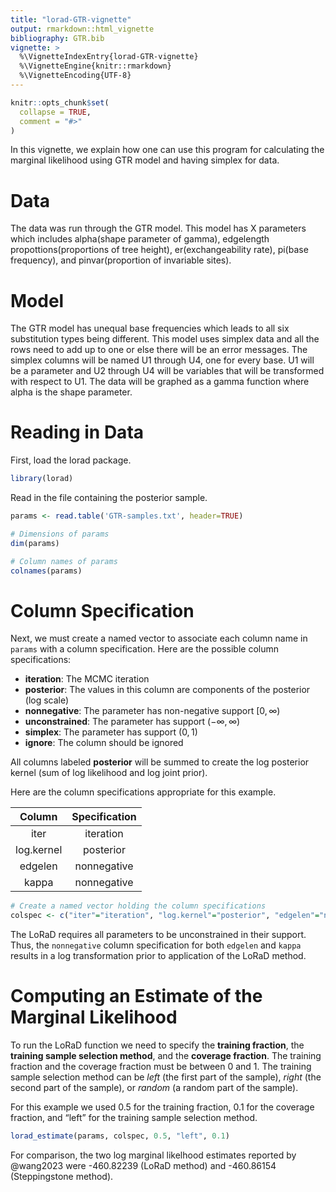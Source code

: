 ```yaml
---
title: "lorad-GTR-vignette"
output: rmarkdown::html_vignette
bibliography: GTR.bib 
vignette: >
  %\VignetteIndexEntry{lorad-GTR-vignette}
  %\VignetteEngine{knitr::rmarkdown}
  %\VignetteEncoding{UTF-8}
---
```


```r
knitr::opts_chunk$set(
  collapse = TRUE,
  comment = "#>"
)
```

In this vignette, we explain how one can use this program for calculating the marginal likelihood using GTR model and having simplex for data.

# Data

The data was run through the GTR model. This model has X parameters which includes alpha(shape parameter of gamma), edgelength propottions(proportions of tree height), er(exchangeability rate), pi(base frequency), and pinvar(proportion of invariable sites).

# Model

The GTR model has unequal base frequencies which leads to all six substitution types being different. This model uses simplex data and all the rows need to add up to one or else there will be an error messages. The simplex columns will be named U1 through U4, one for every base. U1 will be a parameter and U2 through U4 will be variables that will be transformed with respect to U1. The data will be graphed as a gamma function where alpha is the shape parameter.

# Reading in Data

First, load the lorad package.

```r
library(lorad)
```

Read in the file containing the posterior sample.

```r
params <- read.table('GTR-samples.txt', header=TRUE)

# Dimensions of params
dim(params)

# Column names of params
colnames(params)
```

# Column Specification 

Next, we must create a named vector to associate each column name in `params` with a column specification. Here are the possible column specifications:

* **iteration**: The MCMC iteration
* **posterior**: The values in this column are components of the posterior (log scale)
* **nonnegative**: The parameter has non-negative support $[0,\infty)$
* **unconstrained**: The parameter has support $(-\infty,\infty)$
* **simplex**: The parameter has support $(0,1)$
* **ignore**: The column should be ignored

All columns labeled **posterior** will be summed to create the log posterior kernel (sum of log likelihood and log joint prior). 

Here are the column specifications appropriate for this example.

| Column     | Specification |
| :--------: | :-----------: |
| iter       |  iteration    |
| log.kernel |  posterior    |
| edgelen    | nonnegative   |
| kappa      | nonnegative   |

```r
# Create a named vector holding the column specifications
colspec <- c("iter"="iteration", "log.kernel"="posterior", "edgelen"="nonnegative", "kappa"="nonnegative")
```

The LoRaD requires all parameters to be unconstrained in their support. Thus, the `nonnegative` column specification for both `edgelen` and `kappa` results in a log transformation prior to application of the LoRaD method.

# Computing an Estimate of the Marginal Likelihood

To run the LoRaD function we need to specify the **training fraction**, the **training sample selection method**, and the **coverage fraction**. The training fraction and the coverage fraction must be between 0 and 1. The training sample selection method can be _left_ (the first part of the sample), _right_ (the second part of the sample), or _random_ (a random part of the sample).

For this example we used 0.5 for the training fraction, 0.1 for the coverage fraction, and "left" for the training sample selection method. 

```r
lorad_estimate(params, colspec, 0.5, "left", 0.1)
```

For comparison, the two log marginal likelhood estimates reported by @wang2023 were -460.82239 (LoRaD method) and -460.86154 (Steppingstone method).
